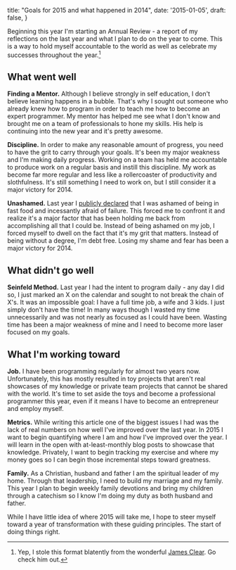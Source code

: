   title: "Goals for 2015 and what happened in 2014",
  date: '2015-01-05',
  draft: false,
}

Beginning this year I'm starting an Annual Review - a report of my reflections on the last year and what I plan to do on the year to come. This is a way to hold myself accountable to the world as well as celebrate my successes throughout the year.<!--more-->[^1]


## What went well

**Finding a Mentor.** Although I believe strongly in self education, I don't believe learning happens in a bubble. That's why I sought out someone who already knew how to program in order to teach me how to become an expert programmer. My mentor has helped me see what I don't know and brought me on a team of professionals to hone my skills. His help is continuing into the new year and it's pretty awesome.

**Discipline.** In order to make any reasonable amount of progress, you need to have the grit to carry through your goals. It's been my major weakness and I'm making daily progress. Working on a team has held me accountable to produce work on a regular basis and instill this discipline. My work as become far more regular and less like a rollercoaster of productivity and slothfulness. It's still something I need to work on, but I still consider it a major victory for 2014.

**Unashamed.** Last year I [publicly declared](http://donniewest.com/i-want-to-code/) that I was ashamed of being in fast food and incessantly afraid of failure. This forced me to confront it and realize it's a major factor that has been holding me back from accomplishing all that I could be. Instead of being ashamed on my job, I forced myself to dwell on the fact that it's my grit that matters. Instead of being without a degree, I'm debt free. Losing my shame and fear has been a major victory for 2014.


## What didn't go well

**Seinfeld Method.** Last year I had the intent to program daily - any day I did so, I just marked an X on the calendar and sought to not break the chain of X's. It was an impossible goal: I have a full time job, a wife and 3 kids. I just simply don't have the time! In many ways though I wasted my time unnecessarily and was not nearly as focused as I could have been. Wasting time has been a major weakness of mine and I need to become more laser focused on my goals.

## What I'm working toward

**Job.** I have been programming regularly for almost two years now. Unfortunately, this has mostly resulted in toy projects that aren't real showcases of my knowledge or private team projects that cannot be shared with the world. It's time to set aside the toys and become a professional programmer this year, even if it means I have to become an entrepreneur and employ myself.

**Metrics.** While writing this article one of the biggest issues I had was the lack of real numbers on how well I've improved over the last year. In 2015 I want to begin quantifying where I am and how I've improved over the year. I will learn in the open with at-least-monthly blog posts to showcase that knowledge. Privately, I want to begin tracking my exercise and where my money goes so I can begin those incremental steps toward greatness.

**Family.** As a Christian, husband and father I am the spiritual leader of my home. Through that leadership, I need to build my marriage and my family. This year I plan to begin weekly family devotions and bring my children through a catechism so I know I'm doing my duty as both husband and father.


While I have little idea of where 2015 will take me, I hope to steer myself toward a year of transformation with these guiding principles. The start of doing things right.

[^1]: Yep, I stole this format blatently from the wonderful [James Clear](http://jamesclear.com/2014-annual-review). Go check him out.
